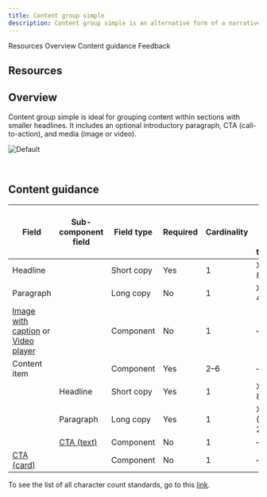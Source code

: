 ```yaml
---
title: Content group simple
description: Content group simple is an alternative form of a narrative pattern where the content is broken up into smaller pieces to make it more digestible.
---
```



<ComponentDescription name="Content group simple" type="layout" />

<AnchorLinks>

<AnchorLink>Resources</AnchorLink>
<AnchorLink>Overview</AnchorLink>
<AnchorLink>Content guidance</AnchorLink>
<AnchorLink>Feedback</AnchorLink>

</AnchorLinks>

## Resources
<ResourceLinks name="Content group simple" type="layout" />

## Overview

Content group simple is ideal for grouping content within sections with smaller headlines. It includes an optional introductory paragraph, CTA (call-to-action), and media (image or video).

![Default](../../images/pattern/content-group-simple/default.jpg)

<br />

## Content guidance

| Field                                                                                                                                                                                                          | Sub-component <br/>field                                                                   | Field type | Required | Cardinality | Max character size <br/>(English / translated) |
| -------------------------------------------------------------------------------------------------------------------------------------------------------------------------------------------------------------- | ------------------------------------------------------------------------------------------ | ---------- | -------- | ----------- | ---------------------------------------------- |
| Headline                                                                                                                                                                                                       |                                                                                            | Short copy | Yes      | 1           | XS (65 / 85)                                   |
| Paragraph                                                                                                                                                                                                      |                                                                                            | Long copy  | No       | 1           | XXL (350 / 450)                                |
| [Image with caption](https://www.ibm.com/standards/carbon/components/image-with-caption) or [Video player](https://www.ibm.com/standards/carbon/components/video-player) |                                                                                            | Component  | No       | 1           | –                                              |
| Content item                                                                                                                                                                                                   |                                                                                            | Component  | Yes      | 2–6         | –                                              |
|                                                                                                                                                                                                                | Headline                                                                                   | Short copy | Yes      | 1           | XS (65 / 85)                                   |
|                                                                                                                                                                                                                | Paragraph                                                                                  | Long copy  | Yes      | 1           | XXXXL (1600 / 2400)                            |
|                                                                                                                                                                                                                | [CTA (text)](https://www.ibm.com/standards/carbon/components/cta/#text) | Component  | No       | 1           | –                                              |
| [CTA (card)](https://www.ibm.com/standards/carbon/components/cta/#card)                                                                                                                     |                                                                                            | Component  | No       | 1           | –                                              |

To see the list of all character count standards, go to this <a href="https://github.com/carbon-design-system/carbon-for-ibm-dotcom-website/wiki/Character-count-standards" target="_blank" rel="noreferrer">link</a>.

<ComponentFooter name="Content group simple" type="layout" />

